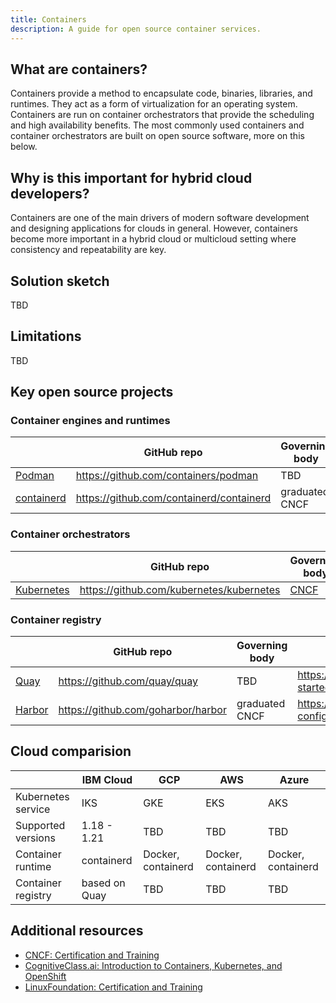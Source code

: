 ```yaml
---
title: Containers
description: A guide for open source container services.
---
```


## What are containers?

Containers provide a method to encapsulate code, binaries, libraries, and runtimes. They act as a form of virtualization for an operating system. Containers are run on container orchestrators that provide the scheduling and high availability benefits. The most commonly used containers and container orchestrators are built on open source software, more on this below.

## Why is this important for hybrid cloud developers?

Containers are one of the main drivers of modern software development and designing applications for clouds in general. However, containers become more important in a hybrid cloud or multicloud setting where consistency and repeatability are key.

## Solution sketch

TBD

## Limitations

TBD

## Key open source projects

### Container engines and runtimes

|  | GitHub repo | Governing body | Get Started guide |
| - | - | - | - |
| [Podman](https://podman.io/) | https://github.com/containers/podman | TBD | https://podman.io/getting-started/ |
| [containerd](https://containerd.io/) | https://github.com/containerd/containerd | graduated CNCF | https://containerd.io/docs/getting-started/ |


### Container orchestrators

|  | GitHub repo | Governing body | Get Started guide |
| - | - | - | - |
| [Kubernetes](https://kubernetes.io) | https://github.com/kubernetes/kubernetes | [CNCF](https://www.cncf.io/) | https://kubernetes.io/docs/setup/ |


### Container registry

|  | GitHub repo | Governing body | Get Started guide |
| - | - | - | - |
| [Quay](https://www.projectquay.io/) | https://github.com/quay/quay | TBD | https://docs.quay.io/solution/getting-started.html |
| [Harbor](https://goharbor.io/)| https://github.com/goharbor/harbor | graduated CNCF  | https://goharbor.io/docs/2.3.0/install-config |

## Cloud comparision

|  | IBM Cloud | GCP | AWS | Azure |
| - | - | - | - | - |
| Kubernetes service | IKS | GKE | EKS | AKS |
| Supported versions | 1.18 - 1.21 | TBD | TBD | TBD |
| Container runtime | containerd | Docker, containerd | Docker, containerd | Docker, containerd |
| Container registry | based on Quay | TBD | TBD | TBD |

## Additional resources

* [CNCF: Certification and Training](https://www.cncf.io/certification/training)
* [CognitiveClass.ai: Introduction to Containers, Kubernetes, and OpenShift](https://cognitiveclass.ai/courses/kubernetes-course)
* [LinuxFoundation: Certification and Training](https://training.linuxfoundation.org/full-catalog/?_sft_topic_area=cloud-containers)
